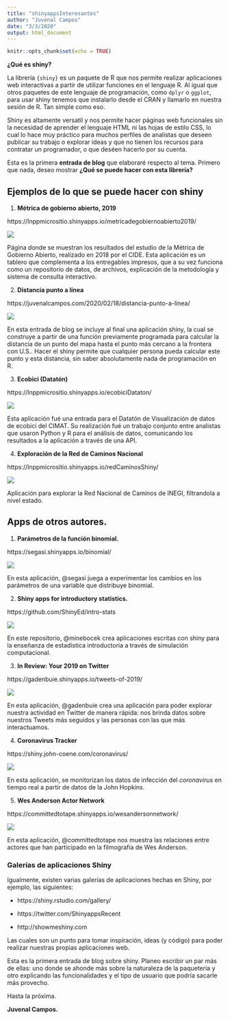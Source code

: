 ```yaml
---
title: "shinyappsInteresantes"
author: "Juvenal Campos"
date: "3/3/2020"
output: html_document
---
```


```r
knitr::opts_chunk$set(echo = TRUE)
```

**¿Qué es shiny?**

La librería `{shiny}` es un paquete de R que nos permite realizar aplicaciones web interactivas a partir de utilizar funciones en el lenguaje R. Al igual que otros paquetes de este lenguaje de programación, como `dplyr` o `ggplot`, para usar shiny tenemos que instalarlo desde el CRAN y llamarlo en nuestra sesión de R. Tan simple como eso. 

Shiny es altamente versatil y nos permite hacer páginas web funcionales sin la necesidad de aprender el lenguaje HTML ni las hojas de estilo CSS, lo cual lo hace muy práctico para muchos perfiles de analistas que deseen publicar su trabajo o explorar ideas y que no tienen los recursos para contratar un programador, o que deséen hacerlo por su cuenta. 

Esta es la primera **entrada de blog** que elaboraré respecto al tema. Primero que nada, deseo mostrar **¿Qué se puede hacer con esta librería?**

## Ejemplos de lo que se puede hacer con shiny 

1. **Métrica de gobierno abierto, 2019**

https://lnppmicrositio.shinyapps.io/metricadegobiernoabierto2019/

![](imagenes/metrica.png)


Página donde se muestran los resultados del estudio de la Métrica de Gobierno Abierto, realizado en 2018 por el CIDE. Esta aplicación es un tablero que complementa a los entregables impresos, que a su vez funciona como un repositorio de datos, de archivos, explicación de la metodología y sistema de consulta interactivo.

2. **Distancia punto a línea**

https://juvenalcampos.com/2020/02/18/distancia-punto-a-linea/

![](imagenes/puntoALinea.png)


En esta entrada de blog se incluye al final una aplicación shiny, la cual se construye a partir de una función previamente programada para calcular la distancia de un punto del mapa hasta el punto más cercano a la frontera con U.S.. Hacer el shiny permite que cualquier persona pueda calcular este punto y esta distancia, sin saber absolutamente nada de programación en R.

3. **Ecobici (Datatón)**

https://lnppmicrositio.shinyapps.io/ecobiciDataton/

![](imagenes/ecobiciDataton.png)


Esta aplicación fué una entrada para el Datatón de Visualización de datos de ecobici del CIMAT. Su realización fué un trabajo conjunto entre analistas que usaron Python y R para el análisis de datos, comunicando los resultados a la aplicación a través de una API. 

4. **Exploración de la Red de Caminos Nacional**

https://lnppmicrositio.shinyapps.io/redCaminosShiny/

![](imagenes/redCaminos.png)


Aplicación para explorar la Red Nacional de Caminos de INEGI, filtrandola a nivel estado. 


## Apps de otros autores. 

1. **Parámetros de la función binomial.** 

https://segasi.shinyapps.io/binomial/

![](imagenes/jugarBinomial.png)


En esta aplicación, @segasi juega a experimentar los cambios en los parámetros de una variable que distribuye binomial. 

2. **Shiny apps for introductory statistics.** 

https://github.com/ShinyEd/intro-stats

![](imagenes/distCalculator.png)


En este repositorio, @minebocek crea aplicaciones escritas con shiny para la enseñanza de estadística introductoria a través de simulación computacional.

3. **In Review: Your 2019 on Twitter**

https://gadenbuie.shinyapps.io/tweets-of-2019/

![](imagenes/tweets2019.png)


En esta aplicación, @gadenbuie crea una aplicación para poder explorar nuestra actividad en Twitter de manera rápida: nos brinda datos sobre nuestros Tweets más seguidos y las personas con las que más interactuamos. 

4. **Coronavirus Tracker**

https://shiny.john-coene.com/coronavirus/

![](imagenes/coronavirusTracker.png)


En esta aplicación, se monitorizan los datos de infección del _coronavirus_ en tiempo real a partir de datos de la John Hopkins. 

5. **Wes Anderson Actor Network**

https://committedtotape.shinyapps.io/wesandersonnetwork/

![](imagenes/wesNetwork.png)


En esta aplicación, @committedtotape nos muestra las relaciones entre actores que han participado en la filmografía de Wes Anderson.

### Galerías de aplicaciones Shiny

Igualmente, existen varias galerías de aplicaciones hechas en Shiny, por ejemplo, las siguientes: 

* https://shiny.rstudio.com/gallery/

* https://twitter.com/ShinyappsRecent

* http://showmeshiny.com

Las cuales son un punto para tomar inspiración, ideas (y código) para poder realizar nuestras propias aplicaciones web. 

Esta es la primera entrada de blog sobre shiny. Planeo escribir un par más de ellas: uno donde se ahonde más sobre la naturaleza de la paquetería y otro explicando las funcionalidades y el tipo de usuario que podría sacarle más provecho. 

Hasta la próxima. 

**Juvenal Campos.** 

